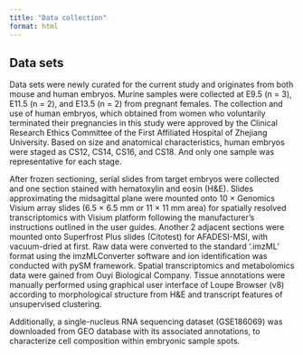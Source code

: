 ```yaml
---
title: "Data collection"
format: html
---
```


## Data sets

Data sets were newly curated for the current study and originates from both mouse and human embryos. Murine samples were collected at E9.5 (n = 3), E11.5 (n = 2), and E13.5 (n = 2) from pregnant females. The collection and use of human embryos, which obtained from women who voluntarily terminated their pregnancies in this study were approved by the Clinical Research Ethics Committee of the First Affiliated Hospital of Zhejiang University. Based on size and anatomical characteristics, human embryos were staged as CS12, CS14, CS16, and CS18. And only one sample was representative for each stage.

After frozen sectioning, serial slides from target embryos were collected and one section stained with hematoxylin and eosin (H&E). Slides approximating the midsagittal plane were mounted onto 10 × Genomics Visium array slides (6.5 × 6.5 mm or 11 × 11 mm area) for spatially resolved transcriptomics with Visium platform following the manufacturer's instructions outlined in the user guides. Another 2 adjacent sections were mounted onto Superfrost Plus slides (Citotest) for AFADESI-MSI, with vacuum-dried at first. Raw data were converted to the standard ‘.imzML’ format using the imzMLConverter software and ion identification was conducted with pySM framework. Spatial transcriptomics and metabolomics data were gained from Ouyi Biological Company. Tissue annotations were manually performed using graphical user interface of Loupe Browser (v8) according to morphological structure from H&E and transcript features of unsupervised clustering. 

Additionally, a single-nucleus RNA sequencing dataset (GSE186069) was downloaded from GEO database with its associated annotations, to characterize cell composition within embryonic sample spots. 
